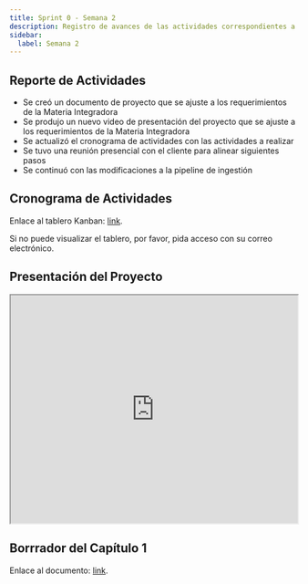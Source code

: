 ```yaml
---
title: Sprint 0 - Semana 2
description: Registro de avances de las actividades correspondientes a la Materia Integradora de ESPOL - PAO I 2025
sidebar:
  label: Semana 2
---
```


## Reporte de Actividades

- Se creó un documento de proyecto que se ajuste a los requerimientos de la Materia Integradora
- Se produjo un nuevo video de presentación del proyecto que se ajuste a los requerimientos de la Materia Integradora
- Se actualizó el cronograma de actividades con las actividades a realizar
- Se tuvo una reunión presencial con el cliente para alinear siguientes pasos
- Se continuó con las modificaciones a la pipeline de ingestión

## Cronograma de Actividades


Enlace al tablero Kanban: [link](https://espoldist.atlassian.net/jira/software/projects/SCRUM/boards/1).

<Aside type="tip">

Si no puede visualizar el tablero, por favor, pida acceso con su correo electrónico.

</Aside>

## Presentación del Proyecto

<iframe
  src="https://drive.google.com/file/d/1nGFhZGJU3y388LmLyuPzI45nahnVVqqL/preview"
  title="Video Presentación"
  width="100%"
  style="height: 400px;"
>
  Descarga el video desde
  [aquí](https://drive.google.com/file/d/1nGFhZGJU3y388LmLyuPzI45nahnVVqqL/view).
</iframe>

## Borrrador del Capítulo 1

Enlace al documento: [link](https://typst.app/project/r4ZV4qsFn8WHPgpNHdk5ry).
